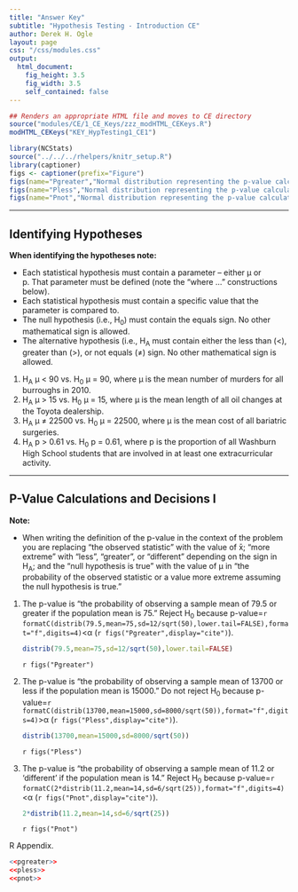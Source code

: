 ```yaml
---
title: "Answer Key"
subtitle: "Hypothesis Testing - Introduction CE"
author: Derek H. Ogle
layout: page
css: "/css/modules.css"
output:
  html_document:
    fig_height: 3.5
    fig_width: 3.5
    self_contained: false
---
```


```r
## Renders an appropriate HTML file and moves to CE directory
source("modules/CE/1_CE_Keys/zzz_modHTML_CEKeys.R")
modHTML_CEKeys("KEY_HypTesting1_CE1")
```

```r
library(NCStats)
source("../../../rhelpers/knitr_setup.R")
library(captioner)
figs <- captioner(prefix="Figure")
figs(name="Pgreater","Normal distribution representing the p-value calculation for the first example.")
figs(name="Pless","Normal distribution representing the p-value calculation for the second example.")
figs(name="Pnot","Normal distribution representing the p-value calculation for the third example.")
```

----

## Identifying Hypotheses

<div class="alert alert-warning">
<strong>When identifying the hypotheses note:</strong> 
<ul>
  <li>Each statistical hypothesis must contain a parameter -- either &mu; or p. That parameter must be defined (note the "where ..." constructions below).</li>
  <li>Each statistical hypothesis must contain a specific value that the parameter is compared to.</li>
  <li>The null hypothesis (i.e., H<sub>0</sub>) must contain the equals sign. No other mathematical sign is allowed.</li>
  <li>The alternative hypothesis (i.e., H<sub>A</sub> must contain either the less than (<), greater than (>), or not equals (&ne;) sign. No other mathematical sign is allowed.</li>
</ul>
</div>

<ol>
<li>H<sub>A</sub> &mu; < 90 vs. H<sub>0</sub> &mu; = 90, where &mu; is the mean number of murders for all burroughs in 2010.</li>
<li>H<sub>A</sub> &mu; > 15 vs. H<sub>0</sub> &mu; = 15, where &mu; is the mean length of all oil changes at the Toyota dealership.</li>
<li>H<sub>A</sub> &mu; &ne; 22500 vs. H<sub>0</sub> &mu; = 22500, where &mu; is the mean cost of all bariatric surgeries.</li>
<li>H<sub>A</sub> p > 0.61 vs. H<sub>0</sub> p = 0.61, where p is the proportion of all Washburn High School students that are involved in at least one extracurricular activity.</li>
</ol>

----

## P-Value Calculations and Decisions I

<div class="alert alert-warning">
<strong>Note:</strong> 
<ul>
<li>When writing the definition of the p-value in the context of the problem you are replacing "the observed statistic" with the value of x&#772;; "more extreme" with "less", "greater", or "different" depending on the sign in H<sub>A</sub>; and the "null hypothesis is true" with the value of &mu; in "the probability of the observed statistic or a value more extreme assuming the null hypothesis is true."</li>
</ul>
</div>

<ol>
<li>The p-value is "the probability of observing a sample mean of 79.5 or greater if the population mean is 75." Reject H<sub>0</sub> because p-value=`r formatC(distrib(79.5,mean=75,sd=12/sqrt(50),lower.tail=FALSE),format="f",digits=4)`<&alpha; (`r figs("Pgreater",display="cite")`).</li>
```r
distrib(79.5,mean=75,sd=12/sqrt(50),lower.tail=FALSE)
```

`r figs("Pgreater")`

<li>The p-value is "the probability of observing a sample mean of 13700 or less if the population mean is 15000." Do not reject H<sub>0</sub> because p-value=`r formatC(distrib(13700,mean=15000,sd=8000/sqrt(50)),format="f",digits=4)`>&alpha; (`r figs("Pless",display="cite")`).</li>

```r
distrib(13700,mean=15000,sd=8000/sqrt(50))
```

`r figs("Pless")`

<li>The p-value is "the probability of observing a sample mean of 11.2 or 'different' if the population mean is 14." Reject H<sub>0</sub> because p-value=`r formatC(2*distrib(11.2,mean=14,sd=6/sqrt(25)),format="f",digits=4)`<&alpha; (`r figs("Pnot",display="cite")`).</li>
```r
2*distrib(11.2,mean=14,sd=6/sqrt(25))
```

`r figs("Pnot")`

</ol>

R Appendix.
```r
<<pgreater>>
<<pless>>
<<pnot>>
```
